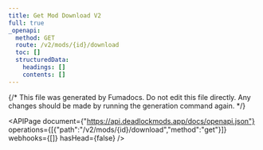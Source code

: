 ---
title: Get Mod Download V2
full: true
_openapi:
  method: GET
  route: /v2/mods/{id}/download
  toc: []
  structuredData:
    headings: []
    contents: []
---

{/* This file was generated by Fumadocs. Do not edit this file directly. Any changes should be made by running the generation command again. */}

<APIPage document={"https://api.deadlockmods.app/docs/openapi.json"} operations={[{"path":"/v2/mods/{id}/download","method":"get"}]} webhooks={[]} hasHead={false} />